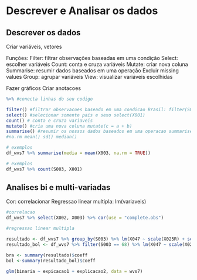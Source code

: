 # Descrever e Analisar os dados


## Descrever os dados

Criar variáveis, vetores

Funções:
Filter: filtrar observações baseadas em uma condição
Select: escolher variáveis
Count: conta e cruza variáveis
Mutate: criar nova coluna
Summarise: resumir dados baseados em uma operação
Excluir missing values
Group: agrupar variáveis
View: visualizar variáveis escolhidas

Fazer gráficos
Criar anotacoes


```r

%>% #conecta linhas do seu codigo

filter() #filtrar observacoes baseado em uma condicao Brasil: filter(S003 == 76)
select() #selecionar somente pais e sexo select(X001)
count() # conta e cruza variaveis
mutate() #cria uma nova coluna mutate(c = a + b)
summarise() #resumir os nossos dados baseados em uma operacao summarise(media = mean(IDADE))
#na.rm mean() sd() median()

# exemplos 
df_wvs7 %>% summarise(media = mean(X003, na.rm = TRUE))

# exemplos
df_wvs7 %>% count(S003, X001)

```




## Analises bi e multi-variadas

Cor: correlacionar
Regressao linear multipla: lm(variaveis)


```r

#correlacao
df_wvs7 %>% select(X002, X003) %>% cor(use = "complete.obs")

#regressao linear multipla

resultado <- df_wvs7 %>% group_by(S003) %>% lm(X047 ~ scale(X025R) + scale(X002), data = .)
resultado_bol <- df_wvs7 %>% filter(S003 == 68) %>% lm(X047 ~ scale(X025R) + scale(X002), data = .)

bra <- summary(resultado)$coeff
bol <-summary(resultado_bol)$coeff

glm(binaria ~ expicacao1 + explicacao2, data = wvs7)


```




